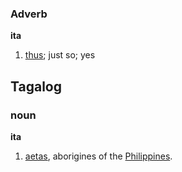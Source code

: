 ===Adverb===
'''ita'''

# [[thus]]; just so; yes

==Tagalog==
===noun===
'''ita'''
#[[aetas]], aborigines of the [[Philippines]].